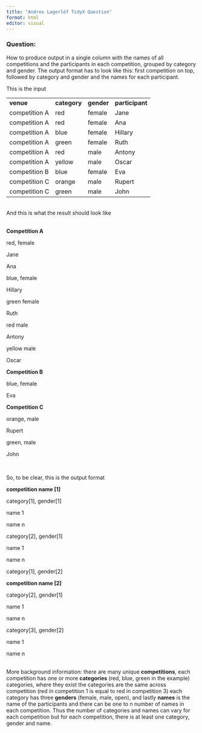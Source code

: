 ```yaml
---
title: "Andres Lagerlöf TidyX Question"
format: html
editor: visual
---
```


### Question:

How to produce output in a single column with the names of all competitions and the participants in each competition, grouped by category and gender. The output format has to look like this: first competition on top, followed by category and gender and the names for each participant.

This is the input

|               |              |            |                 |
|---------------|--------------|------------|-----------------|
| **venue**     | **category** | **gender** | **participant** |
| competition A | red          | female     | Jane            |
| competition A | red          | female     | Ana             |
| competition A | blue         | female     | Hillary         |
| competition A | green        | female     | Ruth            |
| competition A | red          | male       | Antony          |
| competition A | yellow       | male       | Oscar           |
| competition B | blue         | female     | Eva             |
| competition C | orange       | male       | Rupert          |
| competition C | green        | male       | John            |

\
And this is what the result should look like

\
**Competition A**

red, female

Jane

Ana

blue, female

Hillary

green female

Ruth

red male

Antony

yellow male

Oscar

**Competition B**

blue, female

Eva

**Competition C**

orange, male

Rupert

green, male

John

\

So, to be clear, this is the output format\

**competition name \[1\]**

category\[1\], gender\[1\]

name 1

name n

category\[2\], gender\[1\]

name 1

name n

category\[1\], gender\[2\]

**competition name \[2\]**

category\[2\], gender\[1\]

name 1

name n

category\[3\], gender\[2\]

name 1

name n

\
More background information: there are many unique **competitions**, each competition has one or more **categories** (red, blue, green in the example) categories, where they exist the categories are the same across competition (red in competition 1 is equal to red in competition 3) each category has three **genders** (female, male, open), and lastly **names** is the name of the participants and there can be one to n number of names in each competition. Thus the number of categories and names can vary for each competition but for each competition, there is at least one category, gender and name.

\
